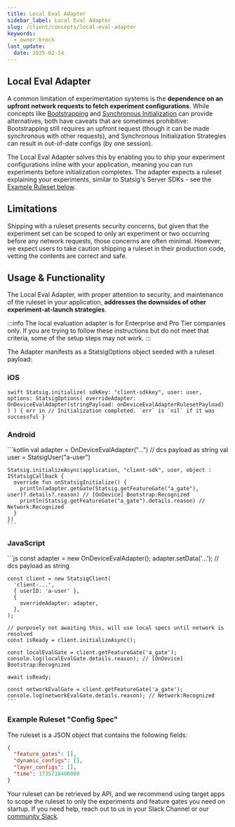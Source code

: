 ```yaml
---
title: Local Eval Adapter
sidebar_label: Local Eval Adapter
slug: /client/concepts/local-eval-adapter
keywords:
  - owner:brock
last_update:
  date: 2025-02-14
---
```



## Local Eval Adapter

A common limitation of experimentation systems is the **dependence on an upfront network requests to fetch experiment configurations**. While concepts like [Bootstrapping](/client/concepts/initialize#2-bootstrap-initialization) and [Synchronous Initialization](/client/concepts/initialize#4-synchronous-initialization) can provide alternatives, both have caveats that are sometimes prohibitive: Bootstrapping still requires an upfront request (though it can be made synchronous with other requests), and Synchronous Initialization Strategies can result in out-of-date configs (by one session).

The Local Eval Adapter solves this by enabling you to ship your experiment configurations inline with your application, meaning you can run experiments before initialization completes. The adapter expects a ruleset explaining your experiments, similar to Statsig's Server SDKs - see the [Example Ruleset below](#example-ruleset-config-spec).

## Limitations

Shipping with a ruleset presents security concerns, but given that the experiment set can be scoped to only an experiment or two occurring before any network requests, those concerns are often minimal. However, we expect users to take caution shipping a ruleset in their production code, vetting the contents are correct and safe.

## Usage & Functionality

The Local Eval Adapter, with proper attention to security, and maintenance of the ruleset in your application, **addresses the downsides of other experiment-at-launch strategies**. 

:::info
The local evaluation adapter is for Enterprise and Pro Tier companies only.  If you are trying to follow these instructions but do not meet that criteria, some of the setup steps may not work.
:::

The Adapter manifests as a StatsigOptions object seeded with a ruleset payload:
<Tabs>
  <TabItem value="ios" label="iOS">
    <h3>iOS</h3>
    ```swift
    Statsig.initialize(
        sdkKey: "client-sdkkey",
        user: user,
        options: StatsigOptions(
            overrideAdapter: OnDeviceEvalAdapter(stringPayload: onDeviceEvalAdapterRulesetPayload)
        )
    ) { err in
        // Initialization completed. `err` is `nil` if it was successful
    }
    ``` 
  </TabItem>
  <TabItem value="android" label="Android">
    <h3>Android</h3>
    ```kotlin
    val adapter = OnDeviceEvalAdapter("...") // dcs payload as string
    val user = StatsigUser("a-user")
    
    Statsig.initializeAsync(application, "client-sdk", user, object : IStatsigCallback {
      override fun onStatsigInitialize() {
        println(adapter.getGate(Statsig.getFeatureGate("a_gate"), user)?.details?.reason) // [OnDevice] Bootstrap:Recognized
        println(Statsig.getFeatureGate("a_gate").details.reason) // Network:Recognized
      }
    })
    ```
  </TabItem>
  <TabItem value="js" label="JavaScript">
    <h3>JavaScript</h3>
    ```js
    const adapter = new OnDeviceEvalAdapter();
    adapter.setData('...'); // dcs payload as string

    const client = new StatsigClient(
      'client-...',
      { userID: 'a-user' },
      {
        overrideAdapter: adapter,
      },
    );

    // purposely not awaiting this, will use local specs until network is resolved
    const isReady = client.initializeAsync();

    const localEvalGate = client.getFeatureGate('a_gate');
    console.log(localEvalGate.details.reason); // [OnDevice] Bootstrap:Recognized

    await isReady;

    const networkEvalGate = client.getFeatureGate('a_gate');
    console.log(networkEvalGate.details.reason); // Network:Recognized
    ```
  </TabItem>
</Tabs>


### Example Ruleset "Config Spec"

The ruleset is a JSON object that contains the following fields:

```json
{
  "feature_gates": [],
  "dynamic_configs": [],
  "layer_configs": [],
  "time": 1735718400000
}
```
Your ruleset can be retrieved by API, and we recommend using target apps to scope the ruleset to only the experiments and feature gates you need on startup. If you need help, reach out to us in your Slack Channel or our [community Slack](https://statsig.com/slack).
